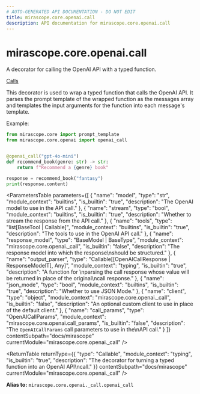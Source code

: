 ```yaml
---
# AUTO-GENERATED API DOCUMENTATION - DO NOT EDIT
title: mirascope.core.openai.call
description: API documentation for mirascope.core.openai.call
---
```


# mirascope.core.openai.call

A decorator for calling the OpenAI API with a typed function.

<Info title="Usage">

[Calls](/docs/mirascope/learn/calls)

</Info>


This decorator is used to wrap a typed function that calls the OpenAI API. It parses
the prompt template of the wrapped function as the messages array and templates the input
arguments for the function into each message's template.

Example:

```python
from mirascope.core import prompt_template
from mirascope.core.openai import openai_call


@openai_call("gpt-4o-mini")
def recommend_book(genre: str) -> str:
    return f"Recommend a {genre} book"

response = recommend_book("fantasy")
print(response.content)
```

<ParametersTable
  parameters={[
  {
    "name": "model",
    "type": "str",
    "module_context": "builtins",
    "is_builtin": "true",
    "description": "The OpenAI model to use in the API call."
  },
  {
    "name": "stream",
    "type": "bool",
    "module_context": "builtins",
    "is_builtin": "true",
    "description": "Whether to stream the response from the API call."
  },
  {
    "name": "tools",
    "type": "list[BaseTool | Callable]",
    "module_context": "builtins",
    "is_builtin": "true",
    "description": "The tools to use in the OpenAI API call."
  },
  {
    "name": "response_model",
    "type": "BaseModel | BaseType",
    "module_context": "mirascope.core.openai._call",
    "is_builtin": "false",
    "description": "The response model into which the response\nshould be structured."
  },
  {
    "name": "output_parser",
    "type": "Callable[[OpenAICallResponse | ResponseModelT], Any]",
    "module_context": "typing",
    "is_builtin": "true",
    "description": "A function for \nparsing the call response whose value will be returned in place of the original\ncall response."
  },
  {
    "name": "json_mode",
    "type": "bool",
    "module_context": "builtins",
    "is_builtin": "true",
    "description": "Whether to use JSON Mode."
  },
  {
    "name": "client",
    "type": "object",
    "module_context": "mirascope.core.openai._call",
    "is_builtin": "false",
    "description": "An optional custom client to use in place of the default client."
  },
  {
    "name": "call_params",
    "type": "OpenAICallParams",
    "module_context": "mirascope.core.openai.call_params",
    "is_builtin": "false",
    "description": "The `OpenAICallParams` call parameters to use in the\nAPI call."
  }
]}
  contentSubpath="docs/mirascope"
  currentModule="mirascope.core.openai._call"
/>

<ReturnTable
  returnType={{
  "type": "Callable",
  "module_context": "typing",
  "is_builtin": "true",
  "description": "The decorator for turning a typed function into an OpenAI API\ncall."
}}
  contentSubpath="docs/mirascope"
  currentModule="mirascope.core.openai._call"
/>


**Alias to:** `mirascope.core.openai._call.openai_call`

